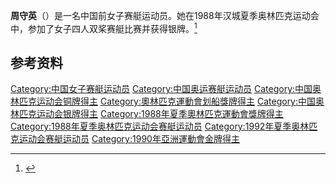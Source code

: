 {{Infobox sportsperson
| name           = 周守英
|show-medals=yes
|medaltemplates={{MedalSport | 女子[[赛艇|赛艇]]}}
{{MedalCountry | {{CHN}} }}
{{MedalCompetition|[[奥林匹克运动会|奥林匹克运动会]]}}
{{MedalSilver| [[1988年夏季奥林匹克运动会|1988年 汉城]] | [[1988年夏季奥林匹克运动会|女子四人双桨]]}}
{{MedalBronze| [[1988年夏季奥林匹克运动会|1988年 汉城]] | [[1988年夏季奥林匹克运动会|女子八人单桨]]}}
}}

'''周守英'''（{{bd|1969年|9月11日|}}）是一名中国前女子赛艇运动员。她在1988年汉城夏季奥林匹克运动会中，参加了女子四人双桨赛艇比赛并获得银牌。<ref>{{Cite web |url=http://www.sports-reference.com/olympics/athletes/zh/zhou-shouying-1.html |title=Olympic results |access-date=2017-04-02 |archive-url=https://web.archive.org/web/20121103002721/http://www.sports-reference.com/olympics/athletes/zh/zhou-shouying-1.html |archive-date=2012-11-03 |dead-url=yes }}</ref>

==参考资料==
{{Reflist}}
{{DEFAULTSORT:Zhou Shouying}}
[[Category:中国女子赛艇运动员|Category:中国女子赛艇运动员]]
[[Category:中国奥运赛艇运动员|Category:中国奥运赛艇运动员]]
[[Category:中国奥林匹克运动会铜牌得主|Category:中国奥林匹克运动会铜牌得主]]
[[Category:奧林匹克運動會划船獎牌得主|Category:奧林匹克運動會划船獎牌得主]]
[[Category:中国奥林匹克运动会银牌得主|Category:中国奥林匹克运动会银牌得主]]
[[Category:1988年夏季奧林匹克運動會獎牌得主|Category:1988年夏季奧林匹克運動會獎牌得主]]
[[Category:1988年夏季奥林匹克运动会赛艇运动员|Category:1988年夏季奥林匹克运动会赛艇运动员]]
[[Category:1992年夏季奥林匹克运动会赛艇运动员|Category:1992年夏季奥林匹克运动会赛艇运动员]]
[[Category:1990年亞洲運動會金牌得主|Category:1990年亞洲運動會金牌得主]]